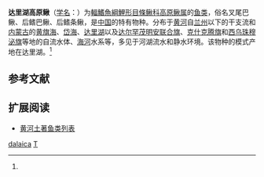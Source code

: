 {{Speciesbox
| name = 达里湖高原鳅
| status = LC
| status_system = IUCN3.1
| image = 
| genus = Triplophysa
| species = dalaica
| authority = {{le|Kessler|Karl Kessler}}, 1876<ref name='id6379'>{{cite web| url =http://www.bioinfo.cn/db05/BjdwSpecies.php?action=view&id=6379| title =达里湖高原鳅| work =中国动物物种编目数据库| publisher =中国科学院微生物研究所| author =中国科学院动物研究所| accessdate =2009-04-11| deadurl =yes| archiveurl =https://web.archive.org/web/20160305025206/http://www.bioinfo.cn/db05/BjdwSpecies.php?action=view&id=6379| archivedate =2016-03-05}}</ref>
| synonyms = *''Diplophysa dalaica'',Kessler, 1876
}}

'''达里湖高原鳅'''（[[学名|学名]]：{{lang|la|''Triplophysa dalaica''}}）为[[輻鰭魚綱|輻鰭魚綱]][[鯉形目|鯉形目]][[條鳅科|條鳅科]][[高原鳅属|高原鳅属]]的[[鱼类|鱼类]]，俗名叉尾巴鳅、后鳍巴鳅、后鳍条鳅，是[[中国|中国]]的特有物种。分布于[[黄河|黄河]]自[[兰州|兰州]]以下的干支流和[[内蒙古|内蒙古]]的[[黄旗海|黄旗海]]、[[岱海|岱海]]、[[达里湖|达里湖]]以及[[达尔罕茂明安联合旗|达尔罕茂明安联合旗]]、[[克什克腾旗|克什克腾旗]]和[[西乌珠穆泌旗|西乌珠穆泌旗]]等地的自流水体、[[海河|海河]]水系等，多见于河湖流水和静水环境。该物种的模式产地在达里湖。<ref name='id6379'/>

== 参考文献 ==
{{reflist}}

== 扩展阅读 ==
{{refbegin}}
{{wikispecies-inline|Triplophysa dalaica|达里湖高原鳅}}
{{refend}}
* [[黄河土著鱼类列表|黄河土著鱼类列表]]
{{Taxonbar|from=Q1040826}}

[[Category:高原鳅属|dalaica]]
[[Category:1876年描述的魚類|T]]


{{鯉形目小作品}}